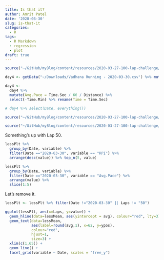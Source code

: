 ```yaml
---
title: Is that it?
author: Amrit Patel
date: '2020-03-30'
slug: is-that-it
categories:
  - R
tags:
  - R Markdown
  - regression
  - plot
draft: true
---
```


```r
source("~/GitHub/myBlog/content/resources/2020-03-27-100-lap-challenge/100LapChallengePrepare.R")
```

```r
day4 <- getData("~/Downloads/Vadhana Running - 2020-03-30.csv") %>% mutate(Date = "2020-03-30")

day4 <- 
  day4 %>%
  mutate(Avg.Pace = Time.Sec / 60 / Distance) %>%
  select(-Time.Min) %>% rename(Time = Time.Sec)

# day4 %>% select(Date, everything())
```

```r
source("~/GitHub/myBlog/content/resources/2020-03-27-100-lap-challenge/100LapChallengeCombine.R")

```

```r
source("~/GitHub/myBlog/content/resources/2020-03-27-100-lap-challenge/100LapChallengeForPlot.R")
```

Something's up with Lap 50.

```r
lessPlt %>%
  group_by(Date, variable) %>%
  filter(Date =="2020-03-30", variable == "RPI") %>%
  arrange(desc(value)) %>% top_n(5, value)

lessPlt %>%
  group_by(Date, variable) %>% 
  filter(Date =="2020-03-30", variable == "Avg.Pace") %>%
  arrange(value) %>%
  slice(1:5)
```

Let's remove it.

```r
lessPlt <- lessPlt %>% filter(Date !="2020-03-30" || Laps != "50")
```


```r
ggplot(lessPlt, aes(x=Laps, y=value)) +
  geom_hline(data=lessMean, aes(yintercept = avg), colour="red", lty=3) +
  geom_text(data=lessMean,
            aes(label=round(avg,1), x=62, y=ypos),
            colour="red",
            hjust=1,
            size=3) +
  xlim(c(1,65)) +
  geom_line() + 
  facet_grid(variable ~ Date, scales = "free_y") 
```